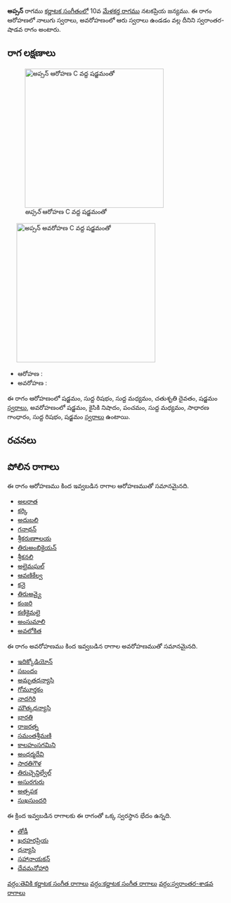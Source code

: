 {{Infobox ragam
	| name          	= అప్సన్
	| synonym	    	= 
	| mela          	= 
	| chakra        	= 
	| janaka        	= 
	| type          	= స్వరాంతర-శాడవ
	| arohanam      	= {{svaraC|S|R1|M1|D2|S'}} 
	| avarohanam    	= {{svaraC|S'|N2|P|M1|G2|R1|S}}
	| jeeva         	=
	| chhaya        	=
	| nyasa         	=
	| vishesha      	= 
	| equivalent  		= 
}}
{{కర్ణాటక సంగీత రాగాలు}}
'''అప్సన్''' రాగము [[కర్ణాటక సంగీతం]]లో 10వ [[మేళకర్త రాగము]] నటకప్రియ జన్యము.  ఈ రాగం ఆరోహణలో నాలుగు స్వరాలు, అవరోహణంలో ఆరు స్వరాలు ఉండడం వల్ల దీనిని స్వరాంతర-షాడవ రాగం అంటారు.


==రాగ లక్షణాలు==
[[Image:apsan_ar_kb2wiki.png|thumb|right|316px|''అప్సన్'' ఆరోహణ C వద్ద షడ్జమంతో]]
	[[Image:apsan_av_kb2wiki.png|thumb|right|316px|''అప్సన్'' అవరోహణ C వద్ద షడ్జమంతో]]

* ఆరోహణ : {{svaraC|S|R1|M1|D2|S'}} 
* అవరోహణ : {{svaraC|S'|N2|P|M1|G2|R1|S}}

ఈ రాగం ఆరోహణంలో షడ్జమం, సుద్ద  రిషభం, సుద్ద మధ్యమం, చతుశృతి దైవతం, షడ్జమం [[స్వరాలు]], అవరోహణంలో షడ్జమం, కైసికి నిషాదం, పంచమం, సుద్ద మధ్యమం, సాధారణ  గాంధారం, సుద్ద  రిషభం, షడ్జమం [[స్వరాలు]] ఉంటాయి.

==రచనలు==



==పోలిన రాగాలు==
ఈ రాగం ఆరోహణము కింద ఇవ్వబడిన రాగాల ఆరోహణముతో సమానమైనది.
* [[అలరాత]]
* [[కర్కి]]
* [[అదుబలి]]
* [[గనాథన్]]
* [[శ్రీకరుణాాలయ]]
* [[తిరుఅంబికైయన్]]
* [[శ్రీకనలి]]
* [[అలైమఘల్]]
* [[ఆవణికేల్వ]]
* [[ కనై]]
* [[తిరుఅవ్వై]]
* [[కంజరి]]
* [[కణికైమలై]]
* [[అంసుమాలి]]
* [[అవలోకిత]]

ఈ రాగం అవరోహణము కింద ఇవ్వబడిన రాగాల అవరోహణముతో సమానమైనది.
* [[ఇదిక్కోడియోన్]]
* [[సబందం]]
* [[ అమృతధన్యాసి]]
* [[ గోమూర్తకం]]
* [[నాదగిరి]]
* [[మౌత్కధన్యాసి]]
* [[భారతి]]
* [[రాజరత్న]]
* [[సమంతశ్రీమణి]]
* [[ కాలహంసగమిని]]
* [[అంధర్మదేవి]]
* [[సారతిగౌళ]]
* [[తిరుచ్చెన్దిల్వేల్]]
* [[అసురగురు]]
* [[అత్సపక]]
* [[సుఖసుందరి]]

ఈ క్రింద ఇవ్వబడిన రాగాలకు ఈ రాగంతో ఒక్క స్వరస్థాన భేదం ఉన్నది.
* [[తోడీ]]
* [[ఖరహరప్రియ]]
* [[ధన్యాసి]]
* [[సహానాయకన్]]
* [[దేవమనోహారి]]



[[వర్గం:తెవికి కర్ణాటక సంగీత రాగాలు]]
[[వర్గం:కర్ణాటక సంగీత రాగాలు]]
[[వర్గం:స్వరాంతర-శాడవ రాగాలు]]